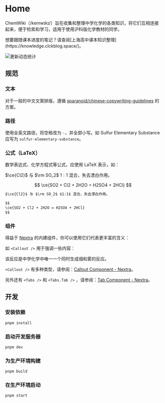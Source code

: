 
# Home

ChemWiki（/kemwɪkɪ/）旨在收集和整理中学化学的各类知识，将它们互相连接起来，便于检索和学习，适用于使用沪科版化学教材的同学。

<Callout emoji="👀">
  想要跟随课本进度的笔记？请查阅[上海高中课本知识整理](https://knowledge.clckblog.space/)。
</Callout>

![更新动态统计](https://repobeats.axiom.co/api/embed/991cdf9c787c2a983d227252c8d906243b29c492.svg 'Repobeats analytics image')

## 规范

### 文本

对于一般的中文文案排版，遵循 [sparanoid/chinese-copywriting-guidelines](https://github.com/sparanoid/chinese-copywriting-guidelines) 的方案。

### 路径

使用全英文路径，将空格改为 `-`，并全部小写。如 Sulfur Elementary Substance 应写为 `sulfur-elementary-substance`。

### 公式（LaTeX）

数学表达式、化学方程式等公式，应使用 LaTeX 表示，如：

$\ce{Cl2}$ 与 $\rm SO_2$ $1:1$ 混合，失去漂白作用。

$$
\ce{SO2 + Cl2 + 2H2O = H2SO4 + 2HCl}
$$

```md
$\ce{Cl2}$ 与 $\rm SO_2$ $1:1$ 混合，失去漂白作用。

$$
\ce{SO2 + Cl2 + 2H2O = H2SO4 + 2HCl}
$$
```

### 组件

得益于 [Nextra](https://nextra.site/) 的内建组件，你可以使用它们代表更丰富的含义：

如 `<Callout />` 用于强调一些内容：

<Callout type="warning">
  该反应是中学化学中唯一一个同时生成烟和雾的反应。
</Callout>

`<Callout />` 有多种类型，请参阅：[Callout Component - Nextra](https://nextra.site/docs/docs-theme/built-ins/callout)。

另外还有 `<Tabs />` 和 `<Tabs.Tab />` ，请参阅：[Tab Component - Nextra](https://nextra.site/docs/docs-theme/built-ins/tabs)。

## 开发

### 安装依赖

```sh
pnpm install
```

### 启动开发服务器

```sh
pnpm dev
```

### 为生产环境构建

```sh
pnpm build
```

### 在生产环境启动

```sh
pnpm start
```
